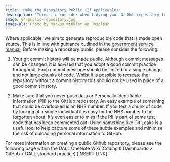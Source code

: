 ```yaml
---
title: "Make the Repository Public (If Applicable)"
description: "Things to consider when tidying your GitHub repository for public release."
image: 04-public-repository.jpg
image-alt: Photo by Markus Winkler on Unsplash
---
```

  
Where applicable, we aim to generate reproducible code that is made open source. This is in line with guidance outlined in the [government service manual](https://www.gov.uk/service-manual/service-standard/point-12-make-new-source-code-open). Before making a repository public, please consider the following:

1. Your git commit history will be made public. Although commit messages can be changed, it is advised that you adopt a good commit practice throughout. Each commit message should be limited to a single change and not large chunks of code. Whilst it is possible to recreate the repository without a commit history this should not be used in place of a good commit history.

2. Make sure that you never push data or Personally Identifiable Information (PII) to the GitHub repository. An easy example of something that could be overlooked is an NHS number. If you test a chunk of code by looking at a single individual it is easy for the NHS number to be forgotten about. It’s even easier to miss if the PII is part of some test code that has been commented out. Using something like Git Leaks is a useful tool to help capture some of these subtle examples and minimise the risk of uploading personal information to GitHub.

For more information on creating a public Github repository, please see the following page within the DALL OneNote Wiki (Coding & Dashboards > GitHub > DALL standard practice) [INSERT LINK].
